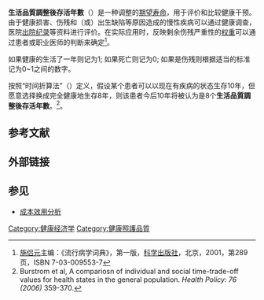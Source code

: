 {{expand English}}
'''生活品質調整後存活年數'''（{{lang-en|Quality-adjusted life years, QALYs}}）是一种调整的[[期望寿命|期望寿命]]，用于评价和比较健康干预。 由于健康损害、伤残和（或）出生缺陷等原因造成的慢性疾病可以通过健康调查，医院[[出院纪录|出院纪录]]等资料进行评价。在实际应用时，反映剩余伤残严重性的[[权重|权重]]可以通过患者或职业医师的判断来确定<ref>[[施侣元|施侣元]]主编：《流行病学词典》，第一版，[[科学出版社|科学出版社]]，北京，2001，第289页，ISBN 7-03-009553-7</ref>。 

如果健康的生活了一年则记为1; 如果死亡则记为0; 如果是伤残则根据适当的标准记为0~1之间的数字。 

按照“时间折算法”（{{lang|en|time-trade-off}}）定义，假设某个患者可以以现在有疾病的状态生存10年，但愿意选择换成完全健康地生存8年，则该患者今后10年将被认为是8个'''生活品質調整後存活年數'''。<ref>Burstrom et al, A compariosn of individual and social time-trade-off values for health states in the general population. ''Health Policy: 76 (2006)'' 359-370.</ref>。

== 参考文献 ==
{{Reflist|2}}

== 外部链接 ==

== 参见 ==
* [[成本效用分析|成本效用分析]]

{{med-stub}}

[[Category:健康经济学|Category:健康经济学]]
[[Category:健康照護品質|Category:健康照護品質]]